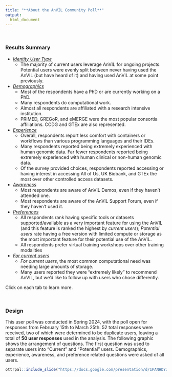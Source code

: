 ```yaml
---
title: "**About the AnVIL Community Poll**"
output:
  html_document
---
```


<br>

### **Results Summary**

- [*Identity User Type*](https://hutchdatascience.org/AnVIL_Poll_2024/IdentifyTypeOfUsers.html)
  -  The majority of current users leverage AnVIL for ongoing projects. Potential users were evenly split between never having used the AnVIL (but have heard of it) and having used AnVIL at some point previously.
- [*Demographics*](https://hutchdatascience.org/AnVIL_Poll_2024/Demographics.html)
  - Most of the respondents have a PhD or are currently working on a PhD.
  - Many respondents do computational work.
  - Almost all respondents are affiliated with a research intensive institution.
  - PRIMED, GREGoR, and eMERGE were the most popular consortia affiliations. CCDG and GTEx are also represented.
- [*Experience*](https://hutchdatascience.org/AnVIL_Poll_2024/Experience.html)
  - Overall, respondents report less comfort with containers or workflows than various programming languages and their IDEs.
  - Many respondents reported being extremely experienced with human genomic data. Far fewer respondents reported being extremely experienced with human clinical or non-human genomic data.
  - Of the survey provided choices, respondents reported accessing or having interest in accessing All of Us, UK Biobank, and GTEx the most over other controlled access datasets. 
- [*Awareness*](https://hutchdatascience.org/AnVIL_Poll_2024/Awareness.html)
  - Most respondents are aware of AnVIL Demos, even if they haven't attended one.
  - Most respondents are aware of the AnVIL Support Forum, even if they haven't used it.
- [*Preferences*](https://hutchdatascience.org/AnVIL_Poll_2024/Preferences.html)
  - All respondents rank having specific tools or datasets supported/available as a very important feature for using the AnVIL (and this feature is ranked the highest by *current users*); *Potential users* rate having a free version with limited compute or storage as the most important feature for their potential use of the AnVIL.
  - All respondents prefer virtual training workshops over other training modalities
- [*For current users*](https://hutchdatascience.org/AnVIL_Poll_2024/CurrentUserQs.html)
  - *For current users*, the most common computational need was needing large amounts of storage.
  - Many users reported they were "extremely likely" to recommend AnVIL, but we'd like to follow up with users who chose differently.

Click on each tab to learn more.

<br>

### **Design**

This user poll was conducted in Spring 2024, with the poll open for responses from February 15th to March 25th. 52 total responses were received, two of which were determined to be duplicate users, leaving a total of **50 user responses** used in the analysis. The following graphic shows the arrangement of questions. The first question was used to separate users into "Current" and "Potential" users. Demographics, experience, awareness, and preference related questions were asked of all users.

```r
ottrpal::include_slide("https://docs.google.com/presentation/d/1PANHDY3T9wpEX1GBYcqkdYMG0c20UeZPH2pwjHFcLik/edit#slide=id.g2dda935efac_0_0")
```
